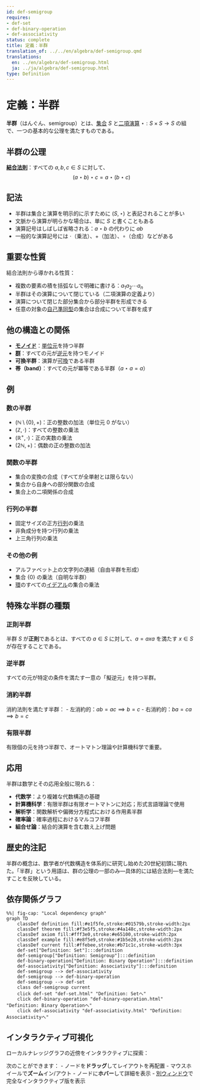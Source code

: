 ```yaml
---
id: def-semigroup
requires:
- def-set
- def-binary-operation
- def-associativity
status: complete
title: 定義：半群
translation_of: ../../en/algebra/def-semigroup.qmd
translations:
  en: ../en/algebra/def-semigroup.html
  ja: ../ja/algebra/def-semigroup.html
type: Definition
---
```


# 定義：半群 {#def-semigroup}

**半群**（はんぐん、semigroup）とは、[集合](../logic-set-theory/def-set.qmd) $S$ と[二項演算](def-binary-operation.qmd) $\star: S \times S \to S$ の組で、一つの基本的な公理を満たすものである。

## 半群の公理

**[結合法則](def-associativity.qmd)**：すべての $a, b, c \in S$ に対して、
$$(a \star b) \star c = a \star (b \star c)$$

## 記法

- 半群は集合と演算を明示的に示すために $(S, \star)$ と表記されることが多い
- 文脈から演算が明らかな場合は、単に $S$ と書くこともある
- 演算記号はしばしば省略される：$a \star b$ の代わりに $ab$
- 一般的な演算記号には $\cdot$（乗法）、$+$（加法）、$\circ$（合成）などがある

## 重要な性質

結合法則から導かれる性質：

- 複数の要素の積を括弧なしで明確に書ける：$a_1 a_2 \cdots a_n$
- 半群はその演算について閉じている（二項演算の定義より）
- 演算について閉じた部分集合から部分半群を形成できる
- 任意の対象の[自己準同型](def-endomorphism.qmd)の集合は合成について半群を成す

## 他の構造との関係

- **[モノイド](def-monoid.qmd)**：[単位元](def-identity-element.qmd)を持つ半群
- **[群](def-group.qmd)**：すべての元が[逆元](def-inverse-element.qmd)を持つモノイド
- **可換半群**：演算が[可換](def-commutativity.qmd)である半群
- **帯（band）**：すべての元が冪等である半群（$a \star a = a$）

## 例

### 数の半群
- $(\mathbb{N} \setminus \{0\}, +)$：正の整数の加法（単位元 0 がない）
- $(\mathbb{Z}, \cdot)$：すべての整数の乗法
- $(\mathbb{R}^+, \cdot)$：正の実数の乗法
- $(2\mathbb{N}, +)$：偶数の正の整数の加法

### 関数の半群
- 集合の変換の合成（すべてが全単射とは限らない）
- 集合から自身への部分関数の合成
- 集合上の二項関係の合成

### 行列の半群
- 固定サイズの正方[行列](def-matrix.qmd)の乗法
- 非負成分を持つ行列の乗法
- 上三角行列の乗法

### その他の例
- アルファベット上の文字列の連結（自由半群を形成）
- 集合 $\{0\}$ の乗法（自明な半群）
- [環](def-ring.qmd)のすべての[イデアル](def-ideal.qmd)の集合の乗法

## 特殊な半群の種類

### 正則半群
半群 $S$ が**正則**であるとは、すべての $a \in S$ に対して、$a = axa$ を満たす $x \in S$ が存在することである。

### 逆半群
すべての元が特定の条件を満たす一意の「擬逆元」を持つ半群。

### 消約半群
消約法則を満たす半群：
- 左消約的：$ab = ac \implies b = c$
- 右消約的：$ba = ca \implies b = c$

### 有限半群
有限個の元を持つ半群で、オートマトン理論や計算機科学で重要。

## 応用

半群は数学とその応用全般に現れる：

- **代数学**：より複雑な代数構造の基礎
- **計算機科学**：有限半群は有限オートマトンに対応；形式言語理論で使用
- **解析学**：関数解析や偏微分方程式における作用素半群
- **確率論**：確率過程におけるマルコフ半群
- **組合せ論**：結合的演算を含む数え上げ問題

## 歴史的注記

半群の概念は、数学者が代数構造を体系的に研究し始めた20世紀初頭に現れた。「半群」という用語は、群の公理の一部のみ―具体的には結合法則―を満たすことを反映している。

## 依存関係グラフ

```mermaid
%%| fig-cap: "Local dependency graph"
graph TD
    classDef definition fill:#e1f5fe,stroke:#01579b,stroke-width:2px
    classDef theorem fill:#f3e5f5,stroke:#4a148c,stroke-width:2px
    classDef axiom fill:#fff3e0,stroke:#e65100,stroke-width:2px
    classDef example fill:#e8f5e9,stroke:#1b5e20,stroke-width:2px
    classDef current fill:#ffebee,stroke:#b71c1c,stroke-width:3px
    def-set["Definition: Set"]:::definition
    def-semigroup["Definition: Semigroup"]:::definition
    def-binary-operation["Definition: Binary Operation"]:::definition
    def-associativity["Definition: Associativity"]:::definition
    def-semigroup --> def-associativity
    def-semigroup --> def-binary-operation
    def-semigroup --> def-set
    class def-semigroup current
    click def-set "def-set.html" "Definition: Setへ"
    click def-binary-operation "def-binary-operation.html" "Definition: Binary Operationへ"
    click def-associativity "def-associativity.html" "Definition: Associativityへ"
```

## インタラクティブ可視化

ローカルナレッジグラフの近傍をインタラクティブに探索：

::: {.graph-viz data-id="def-semigroup" data-width="700" data-height="500"}
:::

次のことができます：
- ノードを**ドラッグ**してレイアウトを再配置
- マウスホイールで**ズーム**イン/アウト
- ノードに**ホバー**して詳細を表示
- [別ウィンドウ](../../output/interactive/def-semigroup.html){target="_blank"}で完全なインタラクティブ版を表示